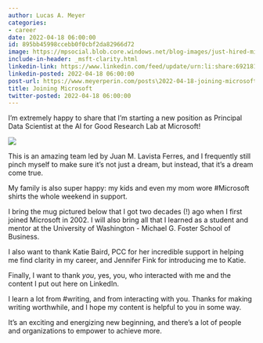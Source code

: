 ```yaml
---
author: Lucas A. Meyer
categories:
- career
date: 2022-04-18 06:00:00
id: 895bb45998ccebb0f0cbf2da82966d72
image: https://mpsocial.blob.core.windows.net/blog-images/just-hired-microsoft.jpg
include-in-header: _msft-clarity.html
linkedin-link: https://www.linkedin.com/feed/update/urn:li:share:6921815848412135424
linkedin-posted: 2022-04-18 06:00:00
post-url: https://www.meyerperin.com/posts\2022-04-18-joining-microsoft.html
title: Joining Microsoft
twitter-posted: 2022-04-18 06:00:00
---
```


I’m extremely happy to share that I’m starting a new position as Principal Data Scientist at the AI for Good Research Lab at Microsoft!

![](https://mpsocial.blob.core.windows.net/blog-images/just-hired-microsoft.jpg)

This is an amazing team led by Juan M. Lavista Ferres, and I frequently still pinch myself to make sure it's not just a dream, but instead, that it's a dream come true.

My family is also super happy: my kids and even my mom wore #Microsoft shirts the whole weekend in support.

I bring the mug pictured below that I got two decades (!) ago when I first joined Microsoft in 2002. I will also bring all that I learned as a student and mentor at the University of Washington - Michael G. Foster School of Business.

I also want to thank Katie Baird, PCC for her incredible support in helping me find clarity in my career, and Jennifer Fink for introducing me to Katie.

Finally, I want to thank *you*, yes, you, who interacted with me and the content I put out here on LinkedIn.

I learn a lot from #writing, and from interacting with you. Thanks for making writing worthwhile, and I hope my content is helpful to you in some way.

It's an exciting and energizing new beginning, and there's a lot of people and organizations to empower to achieve more.

